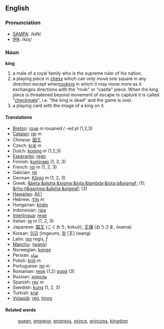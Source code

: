 ==English==
===Pronunciation===
*[[SAMPA]]: /kɪN/
*[[International Phonetic Alphabet|IPA]]: /kɪŋ/

===Noun===
'''king'''

#a male of a royal family who is the supreme ruler of his nation.
#a playing piece in [[chess]] which can only move one square in any direction except when[[rooking]] in which it may move more as it exchanges directions with the "rook" or "castle" piece. When the king piece is threatened beyond movement of escape to capture it is called "[[checkmate]]", i.e. "the king is dead" and the game is over.
#a playing card with the image of a king on it.

==== Translations ====
*[[Breton]]: [[roue]] ''m'' rouaned / -ed ''pl'' (1,2,3)
*[[Catalan]]: [[rei]] ''m''
*Chinese: [[国王]]
*Czech: [[král]] ''m''
*Dutch: [[koning]] ''m'' (1,2,3)
*[[Esperanto]]: [[reĝo]]
*Finnish: [[kuningas]] (1, 2, 3)
*French: [[roi]] ''m'' (1, 2, 3)
*Galician: [[rei]]
*German: [[König]] ''m'' (1, 2, 3)
*Greek: [[&beta;&alpha;&sigma;&iota;&lambda;&iota;ά&sigmaf;]] (1); [[&rho;ή&gamma;&alpha;&sigmaf;]] (3)
*[[Hawaiian]]: [[Ali'i]] 
*Hebrew: [[מלך]] ''m''
*Hungarian: [[király]]
*Indonesian: [[raja]]
*[[Interlingua]]: [[rege]]
*Italian: [[re]] ''m'' (1, 2, 3)
*Japanese: [[国王]] (こくおう, kokuō), [[王様]] (おうさま, ōsama)
*Korean: [[임금]] (imgeum), [[왕]] [王] (wang)
*Latin: [[rex]] regis, ''f''
*[[Manchu]]: ([[wang]])
*Norwegian: [[konge]]
*Persian: [[شاه]]
*Polish: [[król]] ''m''
*Portuguese: [[rei]] ''m''
*Romanian: [[rege]] (1,2) [[popă]] (3)
*Russian: [[король]]
*Spanish: [[rey]] ''m''
*Swedish: [[kung]] (1, 2, 3)
*Turkish: [[kral]]
*[[Volapük]]: [[reg]], [[hireg]]

====Related words====
:[[queen]], [[emperor]], [[empress]], [[prince]], [[princess]], [[kingdom]]